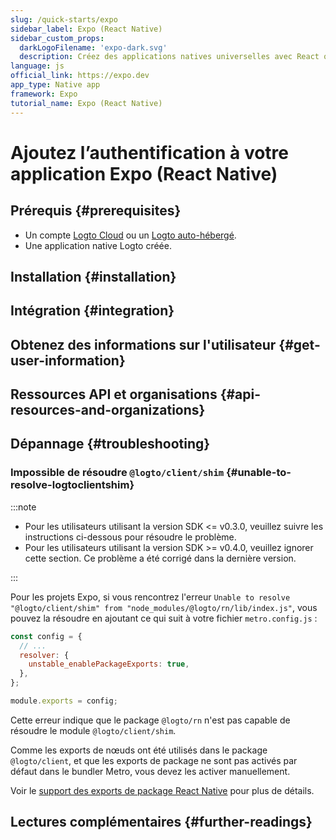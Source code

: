 ```yaml
---
slug: /quick-starts/expo
sidebar_label: Expo (React Native)
sidebar_custom_props:
  darkLogoFilename: 'expo-dark.svg'
  description: Créez des applications natives universelles avec React qui fonctionnent sur Android, iOS et le web.
language: js
official_link: https://expo.dev
app_type: Native app
framework: Expo
tutorial_name: Expo (React Native)
---
```




# Ajoutez l’authentification à votre application Expo (React Native)

<GuideTip />

## Prérequis \{#prerequisites}

- Un compte [Logto Cloud](https://cloud.logto.io) ou un [Logto auto-hébergé](/introduction/set-up-logto-oss).
- Une application native Logto créée.

## Installation \{#installation}

<Installation />

## Intégration \{#integration}

<Integration />

## Obtenez des informations sur l'utilisateur \{#get-user-information}

<GetUserInformation />

## Ressources API et organisations \{#api-resources-and-organizations}

<ApiResources />

## Dépannage \{#troubleshooting}

### Impossible de résoudre `@logto/client/shim` \{#unable-to-resolve-logtoclientshim}

:::note

- Pour les utilisateurs utilisant la version SDK \<= v0.3.0, veuillez suivre les instructions ci-dessous pour résoudre le problème.
- Pour les utilisateurs utilisant la version SDK \>= v0.4.0, veuillez ignorer cette section. Ce problème a été corrigé dans la dernière version.

:::

Pour les projets Expo, si vous rencontrez l'erreur `Unable to resolve "@logto/client/shim" from "node_modules/@logto/rn/lib/index.js"`, vous pouvez la résoudre en ajoutant ce qui suit à votre fichier `metro.config.js` :

```js title="metro.config.js"
const config = {
  // ...
  resolver: {
    unstable_enablePackageExports: true,
  },
};

module.exports = config;
```

Cette erreur indique que le package `@logto/rn` n'est pas capable de résoudre le module `@logto/client/shim`.

Comme les exports de nœuds ont été utilisés dans le package `@logto/client`, et que les exports de package ne sont pas activés par défaut dans le bundler Metro, vous devez les activer manuellement.

Voir le [support des exports de package React Native](https://reactnative.dev/blog/2023/06/21/package-exports-support#enabling-package-exports-beta) pour plus de détails.

## Lectures complémentaires \{#further-readings}

<FurtherReadings />
